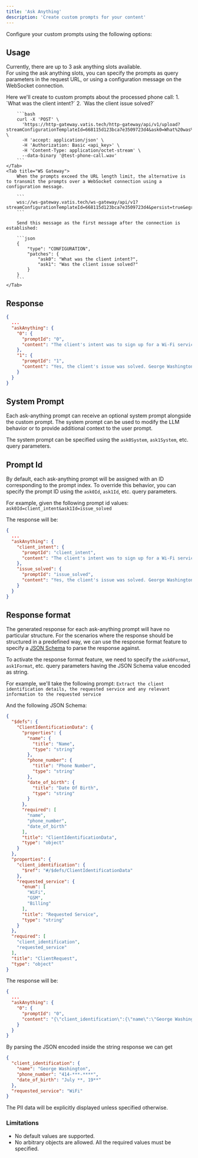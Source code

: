 ```yaml
---
title: 'Ask Anything'
description: 'Create custom prompts for your content'
---
```



Configure your custom prompts using the following options:

<AskAnythingParameters />

## Usage

Currently, there are up to 3 ask anything slots available.<br/>
For using the ask anything slots, you can specify the prompts as query parameters in the request URL, or using a configuration message on the WebSocket connection.

<Tabs>
    <Tab title="HTTP Gateway">
        Here we'll create to custom prompts about the processed phone call:
        1. `What was the client intent?`
        2. `Was the client issue solved?`

        ```bash
        curl -X 'POST' \
          'https://http-gateway.vatis.tech/http-gateway/api/v1/upload?streamConfigurationTemplateId=668115d123bca7e3509723d4&ask0=What%20was%20the%20client%20intent%3F&ask1=Was%20the%20client%20issue%20solved%3F&persist=true' \
          -H 'accept: application/json' \
          -H 'Authorization: Basic <api_key>' \
          -H 'Content-Type: application/octet-stream' \
          --data-binary '@test-phone-call.wav'
        ```
    </Tab>
    <Tab title="WS Gateway">
        When the prompts exceed the URL length limit, the alternative is to transmit the prompts over a WebSocket connection using a configuration message.

        ```
        wss://ws-gateway.vatis.tech/ws-gateway/api/v1?streamConfigurationTemplateId=668115d123bca7e3509723d4&persist=true&egress=false&configurationMessage=true
        ```

        Send this message as the first message after the connection is established:

        ```json
        {
            "type": "CONFIGURATION",
            "patches": {
                "ask0": "What was the client intent?",
                "ask1": "Was the client issue solved?"
            }
        }
        ```
    </Tab>
</Tabs>

## Response

```json
{
  ...
  "askAnything": {
    "0": {
      "promptId": "0",
      "content": "The client's intent was to sign up for a Wi-Fi service with ***, provide the necessary personal and address information, select a connection speed, and schedule an installation appointment."
    },
    "1": {
      "promptId": "1",
      "content": "Yes, the client's issue was solved. George Washington successfully signed up for the Wi-Fi service, provided the necessary information, and scheduled an installation appointment for a convenient date and time. The representative also explained the costs and payment process."
    }
  }
}
```

## System Prompt

Each ask-anything prompt can receive an optional system prompt alongside the custom prompt. The system prompt can be used to modify the LLM behavior or to provide additional context to the user prompt.

The system prompt can be specified using the `ask0System`, `ask1System`, etc. query parameters.

## Prompt Id

By default, each ask-anything prompt will be assigned with an ID corresponding to the prompt index.
To override this behavior, you can specify the prompt ID using the `ask0Id`, `ask1Id`, etc. query parameters.

For example, given the following prompt id values: `ask0Id=client_intent&ask1Id=issue_solved`

The response will be:
```json
{
  ...
  "askAnything": {
    "client_intent": {
      "promptId": "client_intent",
      "content": "The client's intent was to sign up for a Wi-Fi service with ***, provide the necessary personal and address information, select a connection speed, and schedule an installation appointment."
    },
    "issue_solved": {
      "promptId": "issue_solved",
      "content": "Yes, the client's issue was solved. George Washington successfully signed up for the Wi-Fi service, provided the necessary information, and scheduled an installation appointment for a convenient date and time. The representative also explained the costs and payment process."
    }
  }
}
```

## Response format

The generated response for each ask-anything prompt will have no particular structure. For the scenarios where the response should be structured in a predefined way, we can use the response format feature to specify a [JSON Schema](https://json-schema.org/overview/what-is-jsonschema) to parse the response against.

To activate the response format feature, we need to specify the `ask0Format`, `ask1Format`, etc. query parameters having the JSON Schema value encoded as string.

For example, we'll take the following prompt: `Extract the client identification details, the requested service and any relevant information to the requested service`

And the following JSON Schema:
```json
{
  "$defs": {
    "ClientIdentificationData": {
      "properties": {
        "name": {
          "title": "Name",
          "type": "string"
        },
        "phone_number": {
          "title": "Phone Number",
          "type": "string"
        },
        "date_of_birth": {
          "title": "Date Of Birth",
          "type": "string"
        }
      },
      "required": [
        "name",
        "phone_number",
        "date_of_birth"
      ],
      "title": "ClientIdentificationData",
      "type": "object"
    }
  },
  "properties": {
    "client_identification": {
      "$ref": "#/$defs/ClientIdentificationData"
    },
    "requested_service": {
      "enum": [
        "WiFi",
        "GSM",
        "Billing"
      ],
      "title": "Requested Service",
      "type": "string"
    }
  },
  "required": [
    "client_identification",
    "requested_service"
  ],
  "title": "ClientRequest",
  "type": "object"
}
```

The response will be:
```json
{
  ...
  "askAnything": {
    "0": {
      "promptId": "0",
      "content": "{\"client_identification\":{\"name\":\"George Washington\",\"phone_number\":\"414-2**-****\",\"date_of_birth\":\"July *, 19**\"},\"requested_service\":\"WiFi\"}"
    }
  }
}
```

By parsing the JSON encoded inside the string response we can get
```json
{
  "client_identification": {
    "name": "George Washington",
    "phone_number": "414-***-****",
    "date_of_birth": "July **, 19**"
  },
  "requested_service": "WiFi"
}
```

<Note>The PII data will be explicitly displayed unless specified otherwise.</Note>

### Limitations
- No default values are supported.
- No arbitrary objects are allowed. All the required values must be specified.
